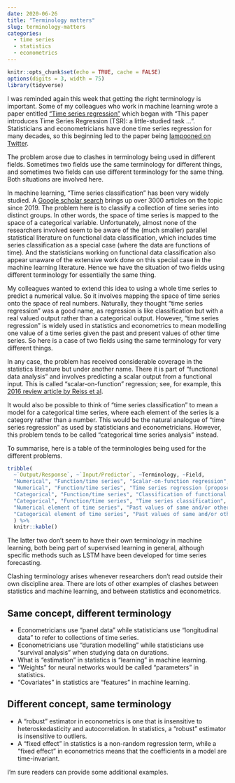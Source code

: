 ```yaml
---
date: 2020-06-26
title: "Terminology matters"
slug: terminology-matters
categories:
  - time series
  - statistics
  - econometrics
---
```


```r
knitr::opts_chunk$set(echo = TRUE, cache = FALSE)
options(digits = 3, width = 75)
library(tidyverse)
```

I was reminded again this week that getting the right terminology is important. Some of my colleagues who work in machine learning wrote a paper entitled ["Time series regression"](https://arxiv.org/abs/2006.12672) which began with "This paper introduces Time Series Regression (TSR): a little-studied task ...". Statisticians and econometricians have done time series regression for many decades, so this beginning led to the paper being [lampooned on Twitter](https://twitter.com/lukestein/status/1275666782477520896).

The problem arose due to clashes in terminology being used in different fields. Sometimes two fields use the same terminology for different things, and sometimes two fields can use different terminology for the same thing. Both situations are involved here.

In machine learning, "Time series classification" has been very widely studied. A [Google scholar search](https://scholar.google.com.au/scholar?hl=en&as_sdt=0%2C5&as_ylo=2019&q=%22time+series+classification%22&btnG=) brings up over 3000 articles on the topic since 2019. The problem here is to classify a collection of time series into distinct groups. In other words, the space of time series is mapped to the space of a categorical variable. Unfortunately, almost none of the researchers involved seem to be aware of the (much smaller) parallel statistical literature on functional data classification, which includes time series classification as a special case (where the data are functions of time). And the statisticians working on functional data classification also appear unaware of the extensive work done on this special case in the machine learning literature. Hence we have the situation of two fields using different terminology for essentially the same thing.

My colleagues wanted to extend this idea to using a whole time series to predict a numerical value. So it involves mapping the space of time series onto the space of real numbers. Naturally, they thought "time series regression" was a good name, as regression is like classification but with a real valued output rather than a categorical output. However, "time series regression" is widely used in statistics and econometrics to mean modelling one value of a time series given the past and present values of other time series. So here is a case of two fields using the same terminology for very different things.

In any case, the problem has received considerable coverage in the statistics literature but under another name. There it is part of "functional data analysis" and involves predicting a scalar output from a functional input. This is called "scalar-on-function" regression; see, for example, this [2016 review article by Reiss et al](https://dx.doi.org/10.1111%2Finsr.12163).

It would also be possible to think of "time series classification" to mean a model for a categorical time series, where each element of the series is a category rather than a number. This would be the natural analogue of "time series regression" as used by statisticians and econometricians. However, this problem tends to be called  "categorical time series analysis" instead.

To summarise, here is a table of the terminologies being used for the different problems.

```r
tribble(
  ~`Output/Response`, ~`Input/Predictor`, ~Terminology, ~Field,
  "Numerical", "Function/time series", "Scalar-on-function regression", "Statistics",
  "Numerical", "Function/time series", "Time series regression (proposed)", "Machine learning",
  "Categorical", "Function/time series", "Classification of functional data", "Statistics",
  "Categorical", "Function/time series", "Time series classification", "Machine learning",
  "Numerical element of time series", "Past values of same and/or other time series", "Time series regression/forecasting", "Statistics",
  "Categorical element of time series", "Past values of same and/or other time series", "Categorical time series analysis", "Statistics",
  ) %>%
  knitr::kable()
```

The latter two don't seem to have their own terminology in machine learning, both being part of supervised learning in general, although specific methods such as LSTM have been developed for time series forecasting.

Clashing terminology arises whenever researchers don't read outside their own discipline area. There are lots of other examples of clashes between statistics and machine learning, and between statistics and econometrics.

## Same concept, different terminology

 * Econometricians use "panel data" while statisticians use "longitudinal data" to refer to collections of time series.
 * Econometricians use "duration modelling" while statisticians use "survival analysis" when studying data on durations.
 * What is "estimation" in statistics is "learning" in machine learning.
 * "Weights" for neural networks would be called "parameters" in statistics.
 * "Covariates" in statistics are "features" in machine learning.

## Different concept, same terminology

 * A "robust" estimator in econometrics is one that is insensitive to heteroskedasticity and autocorrelation. In statistics, a "robust" estimator is insensitive to outliers.
 * A "fixed effect" in statistics is a non-random regression term, while a "fixed effect" in econometrics means that the coefficients in a model are time-invariant.

I'm sure readers can provide some additional examples.

&nbsp;
